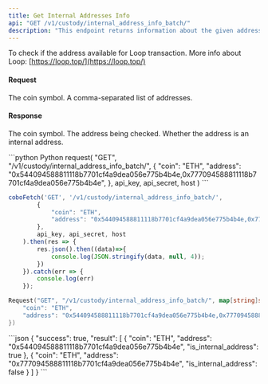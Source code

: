 ```yaml
---
title: Get Internal Addresses Info
api: "GET /v1/custody/internal_address_info_batch/"
description: "This endpoint returns information about the given addresses for a specific coin. It takes a GET or POST request with parameters 'coin' and 'address', where 'coin' is the cryptocurrency symbol and 'address' is a comma-separated list of addresses. The response is a list of dictionaries, where each dictionary contains information about the corresponding address, including whether it is an internal address or wallet address."
---
```

<Note>To check if the address available for Loop transaction.
More info about Loop: [https://loop.top/](https://loop.top/)</Note>

#### Request
<ParamField body="coin" type="String" required>The coin symbol.</ParamField>
<ParamField body="address" type="String" required>A comma-separated list of addresses.</ParamField>

#### Response
<ResponseField name="coin" type="String">The coin symbol.</ResponseField>
<ResponseField name="address" type="String">The address being checked.</ResponseField>
<ResponseField name="is_internal_address" type="Bool">Whether the address is an internal address.</ResponseField>

<RequestExample>
```python Python
request(
  "GET",
  "/v1/custody/internal_address_info_batch/",
  {
    "coin": "ETH",
    "address": "0x544094588811118b7701cf4a9dea056e775b4b4e,0x777094588811118b7701cf4a9dea056e775b4b4e",
  },
  api_key, api_secret, host
)
```

```javascript JavaScript
coboFetch('GET', '/v1/custody/internal_address_info_batch/',
        {
            "coin": "ETH",
            "address": "0x544094588811118b7701cf4a9dea056e775b4b4e,0x777094588811118b7701cf4a9dea056e775b4b4e",
        },
        api_key, api_secret, host
    ).then(res => {
        res.json().then((data)=>{
            console.log(JSON.stringify(data, null, 4));
        })
    }).catch(err => {
        console.log(err)
    });
```

```go Go
Request("GET", "/v1/custody/internal_address_info_batch/", map[string]string{
    "coin": "ETH",
    "address": "0x544094588811118b7701cf4a9dea056e775b4b4e,0x777094588811118b7701cf4a9dea056e775b4b4e",
})
```
</RequestExample>


<ResponseExample>
```json
{
  "success": true,
  "result": [
    {
      "coin": "ETH",
      "address": "0x544094588811118b7701cf4a9dea056e775b4b4e",
      "is_internal_address": true
    },
    {
      "coin": "ETH",
      "address": "0x777094588811118b7701cf4a9dea056e775b4b4e",
      "is_internal_address": false
    }
  ]
}
```
</ResponseExample>